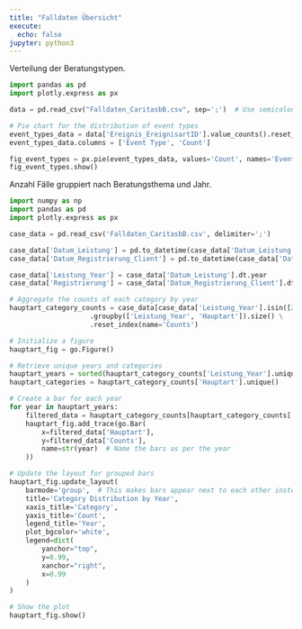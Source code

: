 ```yaml
---
title: "Falldaten Übersicht"
execute:
  echo: false
jupyter: python3
---
```


Verteilung der Beratungstypen.

```python
import pandas as pd
import plotly.express as px

data = pd.read_csv("Falldaten_CaritasbB.csv", sep=';')  # Use semicolon or another character if you suspect a different delimiter

# Pie chart for the distribution of event types
event_types_data = data['Ereignis_EreignisartID'].value_counts().reset_index()
event_types_data.columns = ['Event Type', 'Count']

fig_event_types = px.pie(event_types_data, values='Count', names='Event Type', title='Distribution of type of contact ')
fig_event_types.show()
```

Anzahl Fälle gruppiert nach Beratungsthema und Jahr.

```python
import numpy as np
import pandas as pd
import plotly.express as px

case_data = pd.read_csv('Falldaten_CaritasbB.csv', delimiter=';')

case_data['Datum_Leistung'] = pd.to_datetime(case_data['Datum_Leistung'], errors='coerce')
case_data['Datum_Registrierung_Client'] = pd.to_datetime(case_data['Datum_Registrierung_Client'], errors='coerce')

case_data['Leistung_Year'] = case_data['Datum_Leistung'].dt.year
case_data['Registrierung'] = case_data['Datum_Registrierung_Client'].dt.year

# Aggregate the counts of each category by year
hauptart_category_counts = case_data[case_data['Leistung_Year'].isin([2022, 2023, 2024])] \
                    .groupby(['Leistung_Year', 'Hauptart']).size() \
                    .reset_index(name='Counts')

# Initialize a figure
hauptart_fig = go.Figure()

# Retrieve unique years and categories
hauptart_years = sorted(hauptart_category_counts['Leistung_Year'].unique())
hauptart_categories = hauptart_category_counts['Hauptart'].unique()

# Create a bar for each year
for year in hauptart_years:
    filtered_data = hauptart_category_counts[hauptart_category_counts['Leistung_Year'] == year]
    hauptart_fig.add_trace(go.Bar(
        x=filtered_data['Hauptart'],
        y=filtered_data['Counts'],
        name=str(year)  # Name the bars as per the year
    ))

# Update the layout for grouped bars
hauptart_fig.update_layout(
    barmode='group',  # This makes bars appear next to each other instead of stacking
    title='Category Distribution by Year',
    xaxis_title='Category',
    yaxis_title='Count',
    legend_title='Year',
    plot_bgcolor='white',
    legend=dict(
        yanchor="top",
        y=0.99,
        xanchor="right",
        x=0.99
    )
)

# Show the plot
hauptart_fig.show()
```
